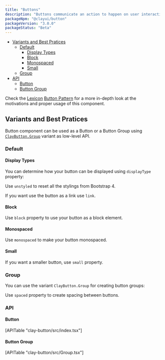```yaml
---
title: "Buttons"
description: "Buttons communicate an action to happen on user interaction."
packageNpm: "@clayui/button"
packageVersion: "3.0.0"
packageStatus: "Beta"
---
```



<div class="nav-toc">

- [Variants and Best Pratices](#variants-and-best-pratices)
    - [Default](#default)
        - [Display Types](#display-types)
        - [Block](#block)
        - [Monospaced](#monospaced)
        - [Small](#small)
    - [Group](#group)
- [API](#api)
    - [Button](#button)
    - [Button Group](#button-group)

</div>

<div class="clay-site-alert alert alert-info">
	Check the <a href="https://liferay.design/lexicon/">Lexicon</a> <a href="https://liferay.design/lexicon/core-components/buttons/">Button Pattern</a> for a more in-depth look at the motivations and proper usage of this component.
</div>

## Variants and Best Pratices

Button component can be used as a Button or a Button Group using [`ClayButton.Group`](#group) variant as low-level API.

### Default

<ButtonWithStar />

#### Display Types

You can determine how your button can be displayed using `displayType` property:

Use `unstyled` to reset all the stylings from Bootstrap 4.

If you want use the button as a link use `link`.

<ButtonDisplayTypes />

#### Block

Use `block` property to use your button as a block element.

<ButtonBlock />

#### Monospaced

Use `monospaced` to make your button monospaced.

<ButtonMonospaced />

#### Small

If you want a smaller button, use `small` property.

<ButtonSmall />

### Group

You can use the variant `ClayButton.Group` for creating button groups:

Use `spaced` property to create spacing between buttons.

<ButtonGroup />

### API

#### Button

<div>
    [APITable "clay-button/src/index.tsx"]
</div>

#### Button Group

<div>
    [APITable "clay-button/src/Group.tsx"]
</div>
